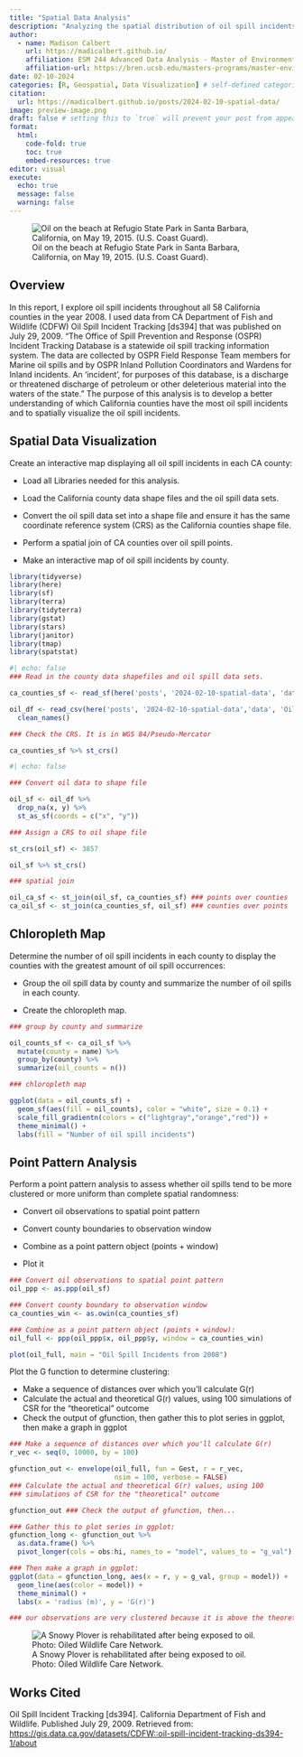 ```yaml
---
title: "Spatial Data Analysis"
description: "Analyzing the spatial distribution of oil spill incidents in California from 2008."
author:
  - name: Madison Calbert
    url: https://madicalbert.github.io/
    affiliation: ESM 244 Advanced Data Analysis - Master of Environmental Science & Management Program @ The Bren School (UCSB)
    affiliation-url: https://bren.ucsb.edu/masters-programs/master-environmental-science-and-management 
date: 02-10-2024
categories: [R, Geospatial, Data Visualization] # self-defined categories
citation: 
  url: https://madicalbert.github.io/posts/2024-02-10-spatial-data/ 
image: preview-image.png
draft: false # setting this to `true` will prevent your post from appearing on your listing page until you're ready!
format: 
  html: 
    code-fold: true
    toc: true 
    embed-resources: true
editor: visual
execute: 
  echo: true
  message: false
  warning: false
---
```


![Oil on the beach at Refugio State Park in Santa Barbara, California, on May 19, 2015. (U.S. Coast Guard).](images/oil-beach.jpeg)

## Overview

In this report, I explore oil spill incidents throughout all 58 California counties in the year 2008. I used data from CA Department of Fish and Wildlife (CDFW) Oil Spill Incident Tracking \[ds394\] that was published on July 29, 2009. "The Office of Spill Prevention and Response (OSPR) Incident Tracking Database is a statewide oil spill tracking information system. The data are collected by OSPR Field Response Team members for Marine oil spills and by OSPR Inland Pollution Coordinators and Wardens for Inland incidents. An 'incident', for purposes of this database, is a discharge or threatened discharge of petroleum or other deleterious material into the waters of the state." The purpose of this analysis is to develop a better understanding of which California counties have the most oil spill incidents and to spatially visualize the oil spill incidents.

## Spatial Data Visualization

Create an interactive map displaying all oil spill incidents in each CA county:

-   Load all Libraries needed for this analysis.

-   Load the California county data shape files and the oil spill data sets.

-   Convert the oil spill data set into a shape file and ensure it has the same coordinate reference system (CRS) as the California counties shape file.

-   Perform a spatial join of CA counties over oil spill points.

-   Make an interactive map of oil spill incidents by county.

```r
library(tidyverse)
library(here)
library(sf) 
library(terra) 
library(tidyterra) 
library(gstat)
library(stars)
library(janitor)
library(tmap)
library(spatstat)
```

```r
#| echo: false
### Read in the county data shapefiles and oil spill data sets. 

ca_counties_sf <- read_sf(here('posts', '2024-02-10-spatial-data', 'data', 'ca_counties', 'CA_Counties_TIGER2016.shp')) %>% clean_names()

oil_df <- read_csv(here('posts', '2024-02-10-spatial-data','data', 'Oil_Spill_Incident_Tracking_[ds394].csv')) %>% 
  clean_names()

### Check the CRS. It is in WGS 84/Pseudo-Mercator 

ca_counties_sf %>% st_crs()
```

```r
#| echo: false

### Convert oil data to shape file

oil_sf <- oil_df %>% 
  drop_na(x, y) %>% 
  st_as_sf(coords = c("x", "y"))

### Assign a CRS to oil shape file

st_crs(oil_sf) <- 3857

oil_sf %>% st_crs()
```

```r
### spatial join 

oil_ca_sf <- st_join(oil_sf, ca_counties_sf) ### points over counties
ca_oil_sf <- st_join(ca_counties_sf, oil_sf) ### counties over points
```

## Chloropleth Map

Determine the number of oil spill incidents in each county to display the counties with the greatest amount of oil spill occurrences:

-   Group the oil spill data by county and summarize the number of oil spills in each county.

-   Create the chloropleth map.

```r
### group by county and summarize 

oil_counts_sf <- ca_oil_sf %>% 
  mutate(county = name) %>% 
  group_by(county) %>%
  summarize(oil_counts = n())
```

```r
### chloropleth map 

ggplot(data = oil_counts_sf) +
  geom_sf(aes(fill = oil_counts), color = "white", size = 0.1) +
  scale_fill_gradientn(colors = c("lightgray","orange","red")) +
  theme_minimal() +
  labs(fill = "Number of oil spill incidents")
```

## Point Pattern Analysis

Perform a point pattern analysis to assess whether oil spills tend to be more clustered or more uniform than complete spatial randomness:

-   Convert oil observations to spatial point pattern

-   Convert county boundaries to observation window

-   Combine as a point pattern object (points + window)

-   Plot it

```r
### Convert oil observations to spatial point pattern
oil_ppp <- as.ppp(oil_sf) 

### Convert county boundary to observation window
ca_counties_win <- as.owin(ca_counties_sf) 

### Combine as a point pattern object (points + window):
oil_full <- ppp(oil_ppp$x, oil_ppp$y, window = ca_counties_win)

plot(oil_full, main = "Oil Spill Incidents from 2008") 
```

Plot the G function to determine clustering:

-   Make a sequence of distances over which you'll calculate G(r)
-   Calculate the actual and theoretical G(r) values, using 100 simulations of CSR for the "theoretical" outcome
-   Check the output of gfunction, then gather this to plot series in ggplot, then make a graph in ggplot

```r

### Make a sequence of distances over which you'll calculate G(r)
r_vec <- seq(0, 10000, by = 100) 

gfunction_out <- envelope(oil_full, fun = Gest, r = r_vec, 
                          nsim = 100, verbose = FALSE) 
### Calculate the actual and theoretical G(r) values, using 100 
### simulations of CSR for the "theoretical" outcome

gfunction_out ### Check the output of gfunction, then...

### Gather this to plot series in ggplot:
gfunction_long <- gfunction_out %>% 
  as.data.frame() %>% 
  pivot_longer(cols = obs:hi, names_to = "model", values_to = "g_val")

### Then make a graph in ggplot:
ggplot(data = gfunction_long, aes(x = r, y = g_val, group = model)) +
  geom_line(aes(color = model)) +
  theme_minimal() +
  labs(x = 'radius (m)', y = 'G(r)')

### our observations are very clustered because it is above the theoretical line (CSR line in leture notes)
```

![A Snowy Plover is rehabilitated after being exposed to oil. Photo: Oiled Wildlife Care Network.](images/oiled_plover.jpg)

## Works Cited

Oil Spill Incident Tracking \[ds394\]. California Department of Fish and Wildlife. Published July 29, 2009. Retrieved from: <https://gis.data.ca.gov/datasets/CDFW::oil-spill-incident-tracking-ds394-1/about>
